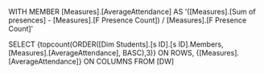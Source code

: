 WITH
MEMBER [Measures].[AverageAttendance] AS
    '([Measures].[Sum of presences] - [Measures].[F Presence Count]) / [Measures].[F Presence Count]'

SELECT
        {topcount(ORDER([Dim Students].[s ID].[s ID].Members,
        [Measures].[AverageAttendance],
        BASC),3)}
     ON ROWS,
    {[Measures].[AverageAttendance]} ON COLUMNS
FROM [DW]
